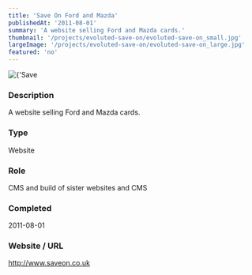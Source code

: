 ```yaml
---
title: 'Save On Ford and Mazda'
publishedAt: '2011-08-01'
summary: 'A website selling Ford and Mazda cards.'
thumbnail: '/projects/evoluted-save-on/evoluted-save-on_small.jpg'
largeImage: '/projects/evoluted-save-on/evoluted-save-on_large.jpg'
featured: 'no'
---
```


<div className="relative w-full h-[400px] sm:h-[600px] md:h-[760px] lg:h-[920px]">
  <Image
    alt={'Save On Ford and Mazda'}
    src={'/projects/evoluted-save-on/evoluted-save-on.jpg'}
    sizes="(max-width: 640px) 100%, 100%"
    fill={true}
    priority
    style={{
      objectFit: 'contain'
    }}
  />
</div>

### Description

A website selling Ford and Mazda cards.


### Type

Website

### Role

CMS and build of sister websites and CMS

### Completed
2011-08-01

### Website / URL
http://www.saveon.co.uk


